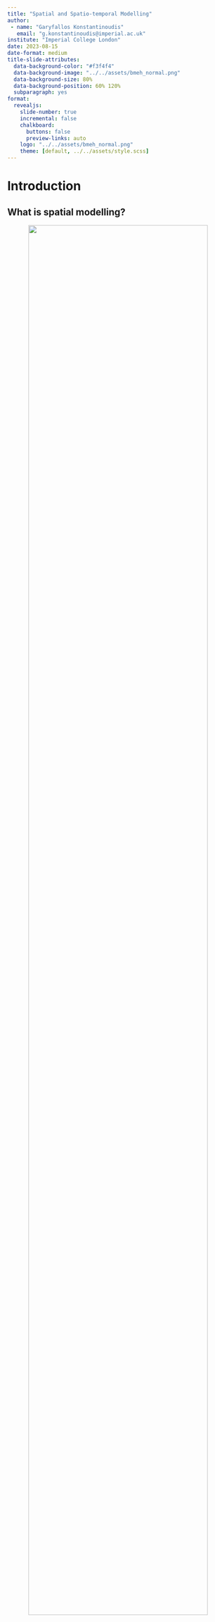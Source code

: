 ```yaml
---
title: "Spatial and Spatio-temporal Modelling"
author:
 - name: "Garyfallos Konstantinoudis"
   email: "g.konstantinoudis@imperial.ac.uk"
institute: "Imperial College London"
date: 2023-08-15
date-format: medium
title-slide-attributes:
  data-background-color: "#f3f4f4"
  data-background-image: "../../assets/bmeh_normal.png"
  data-background-size: 80%
  data-background-position: 60% 120%
  subparagraph: yes
format:
  revealjs:
    slide-number: true
    incremental: false
    chalkboard:
      buttons: false
      preview-links: auto
    logo: "../../assets/bmeh_normal.png"
    theme: [default, ../../assets/style.scss]
---
```


# Introduction

## What is spatial modelling?
<center>
![](figures/Fig_1.png){width=90%}
</center>


## It is also geostatistics
<center>
![](figures/mapsno2.png){width=85%}
</center>

## Type of data
<center>
![](figures/DataAvailability.png)
</center>

## Why do we need more complex models?
- In disease mapping estimates of disease risk can be unstable, leading to non-meaningful maps
- Accounting for residual spatial autocorrelation is important to have the correct uncertainty
- Sometimes they pick up unknown spatial confounding, leading to unbiased estimators

## Structure of the talk
- Disease mapping and smoothing
- Global smoothing
- Local smoothing
- Examples

# Disease mapping and smoothing

## Disease mapping - background
- To summarise spatial and spatio-temporal variation in disease risk
- Rare disease and/or small areas: Poisson framework
$$O_i \sim \text{Poisson}(\lambda_i E_i)$$
where $E_i$ is the expected nb of cases and $\lambda_i=\text{SMR}$ in area $i$.
- Non smoothed estimates of the SMR:
$$\text{SMR}_i = \frac{O_i}{E_i},\;\text{and} \;\text{Var(SMR)}_i = \frac{O_i}{E_i^2}$$
## Issues with crude RR estimates

Calculating crude (non-smoothed) estimates of the SMR can be problematic:
- SMR is estimated independently: does not account for spatial correlation, ie makes no use of SMR estimates in other areas of the map, even though these are likely to be similar.
-  They are very imprecise: areas with small $E_i$ have high associated variance.

## Example with childhood cancers in Switzerland
- Rare cancers (6,000 cases in 31 years)
- Little known about causes, potential clusters
<center>
![](figures/CrudeSIR.png){width=75%}
</center>

## Example with childhood cancers in Switzerland
-  Quartiles and 0s a separate category
-  Is this map informative?
<center>
![](figures/CrudeSIRcat.jpg){width=75%}
</center>

## Hierarchical modelling to smooth rates
-  **Globally**: Smooth the rates towards the global mean.
-  **Locally**:  Smooth the rates towards the local mean, using information about the adjacency structure.
-  **Globally + Locally**:  Smooth the rates using information about the global mean and the adjacency structure


## Global smoothing
$$
O_i \sim \text{Poisson}(\lambda_i E_i) \\
\log \lambda_i = \alpha + \theta_i \\
\theta_i \sim \text{Normal}(0,\sigma_{\theta}^2)
$$
$\theta_i$: area specific random effects to account for overdispersion

- excess variation in the observed counts due to random noise
- latent variable which captures the effects of unknown or unmeasured area level covariates

$\exp(\theta_i)$:  RR in area i, relative to the overall SMR/SIR


## Example with childhood cancers in Switzerland
- Plot $exp(\alpha + \theta_i)$

<center>
![](figures/CrudeSIRglsm.png){width=75%}
</center>

## Issues with global smoothing
- Poisson-logNormal model assumes identically distributed and independent data.
- Data that occur close together in space are likely to be correlated (Dependence assumption more realistic).
- Ignoring spatial dependence can lead to biased and inefficient inference.
-  Interest in estimating the relationship between location and outcome.

**Local smoothing**: prior distribution for the random effects allowing for spatial correlation to help uncover spatial patterns


## Specify a distribution which takes into account information
- Specify a distribution which takes into account information on neighbouring areas (**adjacency matrix**).
- Rule for determining the neighbours of each area: most common based on common boundary.
-  Estimate **spatial random effect** for each area as if we knew the values of the spatial random effects in neighbouring areas
- Use of conditional autoregressive distributions (we are conditioning on knowing the neighbours)


## Example: Queen contiguity in Switzerland (Cantons)
Let $\partial_i=$ set if area adjacent to $i$


:::: {.columns}

::: {.column width="30%"}
$$
w = \begin{cases} 1, \; \text{if} \; j\in \partial_i \\\\0 \; \text{otherwise} \end{cases}
$$
:::

::: {.column width="70%"}
<center>
![](figures/CantonDAG.png){width=80%}
</center>
:::
::::

## Intrinsic ICAR model (Besag et al. 1991)
$$
\phi \sim \text{ICAR}(W, \sigma^2_{\phi}) \Leftrightarrow \phi_i | \phi_{j\; j\ne i} \sim \text{Normal}(\phi_i, \sigma_{\phi}^2)
$$

:::: {.columns}

::: {.column width="30%"}
$$
E(\phi_i|\phi_j) = \sum_{j \in \partial_i \phi_j} \phi_j/n_i \\
Var(\phi_i|\phi_j) = \sigma_{\phi}^2/n_i
$$
:::

::: {.column width="70%"}
<center>
![](figures/Fig_3_CARGeneva.jpg){width=60%}
</center>
:::
::::


## Example with childhood cancers in Switzerland (cont)
- Plot $exp(\alpha + \phi_i)$

<center>
![](figures/CrudeSIRicar.png){width=75%}
</center>


## The Besag-York-Mollie model
Local+Global smoothing:
$$
O_i \sim \text{Poisson}(\lambda_i E_i) \\
\log \lambda_i = \alpha + \theta_i + \phi_i \\
\theta_i \sim \text{Normal}(0,\sigma_{\theta}^2)\\
\phi \sim \text{ICAR}(W, \sigma^2_{\phi})
$$
priors for $\alpha, \sigma_{\theta}^2 \; \text{and} \; \sigma^2_{\phi}$

## Example with childhood cancers in Switzerland (cont)
- Plot $exp(\alpha + \theta_i + \phi_i)$

<center>
![](figures/CrudeSIRlm.png){width=75%}
</center>


## Use BYM with care
- ICAR model defined above is improper: the overall mean of the $\phi_i$ is not defined: **sum-to-zero contraints**
- Inference may be sensitive to choice of hyperprior for the random effects variance or precision parameters
- Other known issues we have not discussed about: different interpretation of the variances (marginal conditional), scalling the covariance matrix, etc.

## Other CAR models
Let $\log \lambda_i = \alpha + b_i$:

- The proper CAR
$$
b_i|b_j \sim \text{Normal}(\rho \sum_{j \in \partial_i}b_j/n_i, \sigma_b^2/n_i)
$$
- Leroux CAR prior
$$
b_i|b_j \sim \text{Normal}\Bigg(\frac{\rho \sum_{j \in \partial_i}b_j}{\rho n_i + (1 - \rho)}, \frac{\sigma_b^2}{{\rho n_i + (1 - \rho)}}\Bigg)
$$

## Other CAR models

- BYM2
$$
b = \sigma_b*(\sqrt{1 - \rho \theta} + \sqrt{\rho}\phi) \\
\theta \sim \text{Normal}(\sigma_{\theta}^2)\\
\phi \sim \text{ICAR}(W^*, \sigma_{\phi}^2)
$$

- Adaptive CARs

## Posterior Probability
-  Mapping the posterior mean RR does (or residual RR) not make full use of the output of the Bayesian analysis that provides, for each area, samples from the whole posterior distribution of the relative risk.
-  Mapping the probability that a RR is greater than a specified threshold of interest has been proposed by several authors (e.g. Clayton and Bernardinelli (1992)).
- Very effective method to identify areas characterised by elevated risk

## How to classify areas as having elevated risk
- We define the decision rule $D(c, \text{RR}_0)$, which depends:
  + on a cutoff probability $c$
  + a reference threshold $\text{RR}_0$
- Area $i$ is classified as having an elevated risk according to $D(c, \text{RR}_0) : Prob(\text{RR}_i > \text{RR}_0) > c$
- Recommended values $c = 0.8$ and $\text{RR}_0 = 1$ (Richardson et al. 2004)
-  Posterior probability of interest: $\text{Prob}(\exp(\theta_i+ \phi_i) > 1)$

## Example with childhood cancers in Switzerland
<center>
![](figures/Exbym.png){width=75%}
</center>

## Example with childhood cancers in Switzerland
<center>
![](figures/Exbym_categories.png){width=75%}
</center>

# Ecological regression

## Extending to ecological regression
Straightforward extension of the BYM (read any CAR) model:

$$
O_i \sim \text{Poisson}(\lambda_i E_i) \\
\log \lambda_i = \alpha + \color{red}{\beta X_i} + \theta_i + \phi_i \\
\theta_i \sim \text{Normal}(0,\sigma_{\theta}^2)\\
\phi \sim \text{ICAR}(W, \sigma^2_{\phi})
$$

- $\color{red}{X}$ area-level covariate of interest
- $\color{red}{\beta}$: parameter associated with the covariate (assigned a prior)

## Interpretation of the parameters
- $\exp(\beta)$ is the relative risk of disease associated with a unit increase in exposure $X$ (when X continuous)
- $\exp(\theta_i + \phi_i)$ is the residual or adjusted relative risk of disease in area $i$ after accounting for the effect of $X$.

##  Extension to several variables
$$
O_i \sim \text{Poisson}(\lambda_i E_i) \\
\log \lambda_i = \alpha + \color{red}{\beta_1 X_{1i} + \dots + \beta_k X_{ki}} + \theta_i + \phi_i \\
\theta_i \sim \text{Normal}(0,\sigma_{\theta}^2)\\
\phi \sim \text{ICAR}(W, \sigma^2_{\phi})
$$

- $\exp(\beta_1)$ is the relative risk of disease associated with a unit increase in exposure $X$, after adjustment for $X_2, \dots ,X_k$
- Same for $\exp(\beta_k)$, after adjustment for $X_1, \dots ,X_{k-1}$
- $\exp(\theta_i + \phi_i)$ is the adjusted relative risk of disease in area $i$ after accounting for the effects of measured covariates

##  Example: HPV vaccination in Switzerland

$$
Y_{kit} \sim \text{Binomial}(p_{kit}) \\
\text{logit}(p_{kit}) = \alpha + \beta_1 X_{1it} + \dots + \beta_k X_{kit} + \theta_i + \phi_i \\
\theta_i \sim \text{Normal}(0,\sigma_{\theta}^2)\\
\phi \sim \text{ICAR}(W, \sigma^2_{\phi})
$$

- Covariates related with age, sex, period of survey, deprivation, religion, language region, etc.

##  HPV vaccination uptake
- Model without any covariates just the BYM prior
- Plot $\theta_s + \phi_s$ (on the log-odds)


<center>
![](figures/HPVRR.png){width=75%}
</center>

##  Effect of covariates
<center>
![](figures/CovHPVvaccination.png){width=100%}
</center>

##  Residual spatial autocorrelation
<center>
![](figures/HPVres.png){width=75%}
</center>

# Building complex spatiotemporal models

## Cervical cancers among HIV positive women
- Global cohort composed of 1,700,000 persons living with HIV/AIDS
- SAM study, evaluating HIV related cancers in South Africa
- 17% of adult women in South Africa over the age of 25 years are living with HIV
- High burden of cervical cancer: 43.1 cases per 100,000
- 5 times more likely to develop cervical cancer

## Exploratory analysis of the crude rates
<center>
![](figures/CrudeSIR_hpv.png){width=100%}
</center>

## Exploratory analysis of the crude rates (cont)
<center>
![](figures/CrudeSIRbyRegion.png){width=75%}
</center>

## A spatiotemporal model

$$
O_{it} \sim \text{Poisson}(\lambda_{it} E_{it}) \\
\log \lambda_{it} = \alpha + \theta_i + \phi_i + \color{red}{\gamma_t + \xi_t} \\
\theta_i \sim \text{Normal}(0,\sigma_{\theta}^2)\\
\phi \sim \text{ICAR}(W, \sigma^2_{\phi})\\
\gamma_t \sim \text{Normal}(0,\sigma_{\gamma}^2)\\
\xi_t \sim \text{RW1}(\sigma^2_{\xi})
$$
Similar with the BYM model in space $\gamma_t$ is the temporal unstructured and $\xi_t$ the temporal structured random effect, capturing the temporal autocorrelation.

## Space and time seperately
<center>
![](figures/RandomEffectInt1.png){width=100%}
</center>

## Spacetime (Spaghetti plot)
<center>
![](figures/SpagSIRbyRegion.png){width=75%}
</center>

## Spacetime (Space by year)
<center>
![](figures/MapsSIRbyRegion.png){width=90%}
</center>

## Spacetime interactions

```r
data.frame(
  Interaction = paste("type", 1:4),
  Parameters = c(
    "$\\nu_{it} = \\theta_i \\otimes \\gamma_t$",
    "$\\nu_{it} = \\theta_i \\otimes \\xi_t$",
    "$\\nu_{it} = \\phi_i \\otimes \\gamma_t$",
    "$\\nu_{it} = \\phi_i \\otimes \\xi_t$"
  )
) -> tab
```

::::: {style="font-size:78%"}
$$
O_{it} \sim \text{Poisson}(\lambda_{it} E_{it}) \\
\log \lambda_{it} = \alpha + \theta_i + \phi_i + \gamma_t + \xi_t + \color{red}{\nu{it}} \\
\theta_i \sim \text{Normal}(0,\sigma_{\theta}^2)\\
\phi \sim \text{ICAR}(W, \sigma^2_{\phi})\\
\gamma_t \sim \text{Normal}(0,\sigma_{\gamma}^2)\\
\xi_t \sim \text{RW1}(\sigma^2_{\xi})
$$

```r
knitr::kable(tab, escape = FALSE, align = "c")
```
:::::

## Summary

- Introduction to disease mapping and CAR priors
- Extension to ecological regression and relevant interpretations
- Separable  spatiotemporal models
- Higher spatiotemporal interactions
- Examples using childhood cancers, HPV vaccination and cervical cancers in South Africa

::::: {style="color: #58b364"}
Next : Coding these models in NIMBLE.
:::::

# Getting ready for the lab

## The lab for this session {.smaller}

::: incremental
- This goal of this lab is to use `NIMBLE` to carry out a disease mapping study.

- During this lab session, we will:
1. Explore ways of visualizing spatial data;
2. Define the neighborhood matrix in `R`;
3. Fit and interpret the BYM model in `NIMBLE`; and
4. Perform spatial ecological regression
:::

# Questions?
